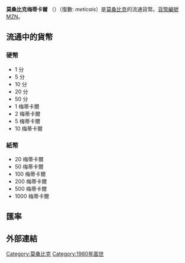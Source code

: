 {{Infobox currency
| currency_name_in_local = {{native name|pt|Metical moçambicano|italics=no}}
| image_1 =
| image_title_1 = Metical coins
| iso_code = MZN
| using_countries = {{MOZ}}
| inflation_rate = {{fact|2.3%}} 
| inflation_source_date = ''[https://www.cia.gov/library/publications/the-world-factbook/fields/2092.html The World Factbook]'', ''CIA'' (USA), 2014 est.
| subunit_ratio_1 = 1/100
| subunit_name_1 = [[centavo|centavo]]
| symbol = MT, MTn
| used_coins = 50 centavos, 1, 2, 5, 10 meticais 
obsolete: 1, 5, 10, 20 centavos
| frequently_used_banknotes = 20, 50, 100, 200, 500 meticais
| rarely_used_banknotes = 1000 meticais
| issuing_authority = [[莫桑比克銀行|莫桑比克銀行]]
| issuing_authority_website = {{URL|www.bancomoc.mz}}
}}
'''莫桑比克梅蒂卡爾''' （{{lang-pt|metical de Moçambique}}）（復數: ''meticais''）是[[莫桑比克|莫桑比克]]的流通貨幣。[[ISO_4217|貨幣編號]]MZN。

==流通中的貨幣==
===硬幣===
*1 分
*5 分
*10 分
*20 分
*50 分
*1 梅蒂卡爾
*2 梅蒂卡爾
*5 梅蒂卡爾
*10 梅蒂卡爾
===紙幣===
*20 梅蒂卡爾
*50 梅蒂卡爾
*100 梅蒂卡爾
*200 梅蒂卡爾
*500 梅蒂卡爾
*1000 梅蒂卡爾
== 匯率 ==
{{Exchange Rate|MZN}}
== 外部連結 ==
{{Standard numismatics external links
| world_coin_gallery_1_name = Mozambique
| banknote_world_1_url      = mozambique
| banknote_world_1_name     = Mozambique
| dollarization_1_url       = mz
| dollarization_1_name      = Mozambique
| gfd_1_url                 = Mozambique
| gfd_1_name                = Mozambique
| gfd_data_1_url            = 5555
| gfd_data_1_name           = Mozambique Metical
| show_gfd_excel            = Y
}}

{{Currencies of Africa}}
{{Money-stub}}

[[Category:莫桑比克|Category:莫桑比克]]
[[Category:1980年面世|Category:1980年面世]]